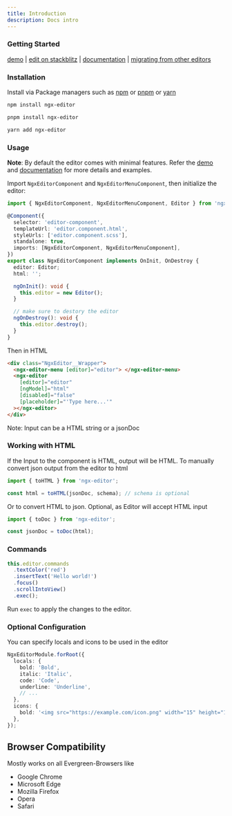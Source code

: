 ```yaml
---
title: Introduction
description: Docs intro
---
```



### Getting Started

[demo] | [edit on stackblitz][stackblitz] | [documentation] | [migrating from other editors][migration]

### Installation

Install via Package managers such as [npm] or [pnpm] or [yarn]

<Tabs>
  <TabItem label="npm">

```bash
npm install ngx-editor
```

  </TabItem>
  <TabItem label="pnpm">

```bash
pnpm install ngx-editor
```

  </TabItem>
  <TabItem label="yarn">

```bash
yarn add ngx-editor
```

  </TabItem>
</Tabs>

### Usage

**Note**: By default the editor comes with minimal features. Refer the [demo](#demo) and [documentation] for more details and examples.

Import `NgxEditorComponent` and `NgxEditorMenuComponent`, then initialize the editor:

```ts
import { NgxEditorComponent, NgxEditorMenuComponent, Editor } from 'ngx-editor';

@Component({
  selector: 'editor-component',
  templateUrl: 'editor.component.html',
  styleUrls: ['editor.component.scss'],
  standalone: true,
  imports: [NgxEditorComponent, NgxEditorMenuComponent],
})
export class NgxEditorComponent implements OnInit, OnDestroy {
  editor: Editor;
  html: '';

  ngOnInit(): void {
    this.editor = new Editor();
  }

  // make sure to destory the editor
  ngOnDestroy(): void {
    this.editor.destroy();
  }
}
```

Then in HTML

```html
<div class="NgxEditor__Wrapper">
  <ngx-editor-menu [editor]="editor"> </ngx-editor-menu>
  <ngx-editor
    [editor]="editor"
    [ngModel]="html"
    [disabled]="false"
    [placeholder]="'Type here...'"
  ></ngx-editor>
</div>
```

Note: Input can be a HTML string or a jsonDoc

### Working with HTML

If the Input to the component is HTML, output will be HTML. To manually convert json output from the editor to html

```ts
import { toHTML } from 'ngx-editor';

const html = toHTML(jsonDoc, schema); // schema is optional
```

Or to convert HTML to json. Optional, as Editor will accept HTML input

```ts
import { toDoc } from 'ngx-editor';

const jsonDoc = toDoc(html);
```

### Commands

```ts
this.editor.commands
  .textColor('red')
  .insertText('Hello world!')
  .focus()
  .scrollIntoView()
  .exec();
```

Run `exec` to apply the changes to the editor.

### Optional Configuration

You can specify locals and icons to be used in the editor

```ts
NgxEditorModule.forRoot({
  locals: {
    bold: 'Bold',
    italic: 'Italic',
    code: 'Code',
    underline: 'Underline',
    // ...
  },
  icons: {
    bold: '<img src="https://example.com/icon.png" width="15" height="15" alt="">',
  },
});
```

## Browser Compatibility

Mostly works on all Evergreen-Browsers like

- Google Chrome
- Microsoft Edge
- Mozilla Firefox
- Opera
- Safari

[npm]: https://www.npmjs.com/
[pnpm]: https://pnpm.io/
[yarn]: https://yarnpkg.com/lang/en/
[documentation]: https://sibiraj-s.github.io/ngx-editor
[demo]: https://ngx-editor.stackblitz.io/
[stackblitz]: https://stackblitz.com/edit/ngx-editor
[migration]: https://sibiraj-s.github.io/ngx-editor/#/migration
